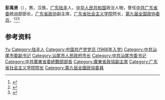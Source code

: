 '''彭禹贤'''（{{bd|1943年|8月|2006年|5月29日}}），男，汉族，[[广东|广东]][[陆丰|陆丰]]人，[[中华人民共和国|中华人民共和国]]政治人物，曾任[[中共广东省委|中共广东省委]]统战部部长，[[广东省政协|广东省政协]]副主席，[[广东省社会主义学院|广东省社会主义学院]]院长，[[第九届全国政协委员|第九届全国政协委员]]。<ref>{{Cite web|title=彭禹贤同志简历|url=http://news.southcn.com/gdnews/hotspot/gdlh/lhqwgg/200301170761.htm|accessdate=2020-09-24|work=南方网}}</ref><ref>{{Cite book|title=中华人民共和国职官志|author=何虎生, 李耀东, 向常福主编|publisher=中国社会出版社|year=2003|isbn=9787800883934|location=北京|pages=}}</ref><ref>{{Cite web|title=彭禹贤同志遗体在广州火化|url=http://www.gdszx.gov.cn/zxyw/200606/t20060604_61283.htm|accessdate=2020-09-24|work=广东政协网}}</ref>

== 参考资料 ==
{{reflist}}

{{中国人物小作品}}

{{Authority control}}
{{DEFAULTSORT:Peng彭}}
[[Category:彭姓|Yu]]
[[Category:陆丰人|Category:陆丰人]]
[[Category:中国共产党党员_(1966年入党)|Category:中国共产党党员 (1966年入党)]]
[[Category:中共汕尾市委副书记|Category:中共汕尾市委副书记]]
[[Category:汕尾市人民政府市长|Category:汕尾市人民政府市长]]
[[Category:中共汕尾市委书记|Category:中共汕尾市委书记]]
[[Category:中共廣東省委統戰部部長|Category:中共廣東省委統戰部部長]]
[[Category:廣東省政協副主席|Category:廣東省政協副主席]]
[[Category:广东省社会主义学院院长|Category:广东省社会主义学院院长]]
[[Category:第九屆全國政協委員|Category:第九屆全國政協委員]]